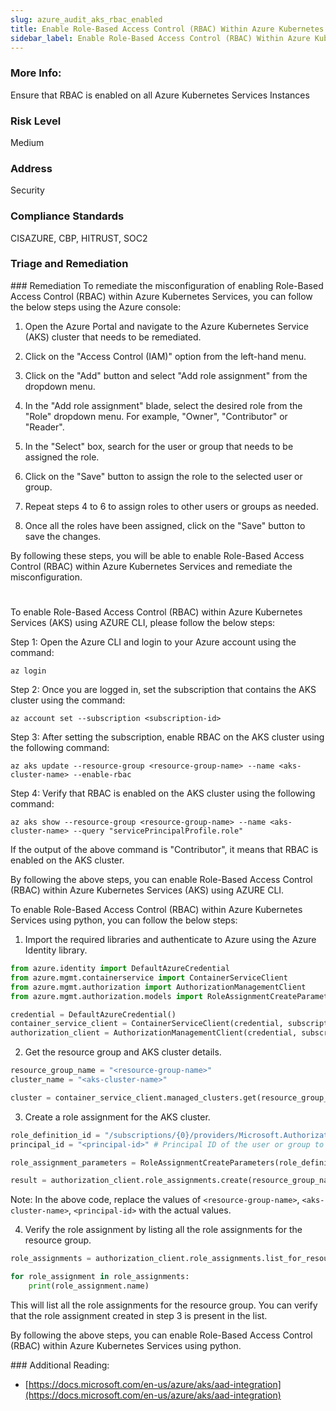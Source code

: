 ```yaml
---
slug: azure_audit_aks_rbac_enabled
title: Enable Role-Based Access Control (RBAC) Within Azure Kubernetes Services
sidebar_label: Enable Role-Based Access Control (RBAC) Within Azure Kubernetes Services
---
```


### More Info:

Ensure that RBAC is enabled on all Azure Kubernetes Services Instances

### Risk Level

Medium

### Address

Security

### Compliance Standards

CISAZURE, CBP, HITRUST, SOC2


### Triage and Remediation
<Tabs>
<Tab title='Remediation'>
### Remediation

<AccordionGroup>
<Accordion title='Using Console' defaultOpen='true'>
To remediate the misconfiguration of enabling Role-Based Access Control (RBAC) within Azure Kubernetes Services, you can follow the below steps using the Azure console:

1. Open the Azure Portal and navigate to the Azure Kubernetes Service (AKS) cluster that needs to be remediated.

2. Click on the "Access Control (IAM)" option from the left-hand menu.

3. Click on the "Add" button and select "Add role assignment" from the dropdown menu.

4. In the "Add role assignment" blade, select the desired role from the "Role" dropdown menu. For example, "Owner", "Contributor" or "Reader".

5. In the "Select" box, search for the user or group that needs to be assigned the role.

6. Click on the "Save" button to assign the role to the selected user or group.

7. Repeat steps 4 to 6 to assign roles to other users or groups as needed.

8. Once all the roles have been assigned, click on the "Save" button to save the changes.

By following these steps, you will be able to enable Role-Based Access Control (RBAC) within Azure Kubernetes Services and remediate the misconfiguration.

#
</Accordion>

<Accordion title='Using CLI'>
To enable Role-Based Access Control (RBAC) within Azure Kubernetes Services (AKS) using AZURE CLI, please follow the below steps:

Step 1: Open the Azure CLI and login to your Azure account using the command:

```
az login
```

Step 2: Once you are logged in, set the subscription that contains the AKS cluster using the command:

```
az account set --subscription <subscription-id>
```

Step 3: After setting the subscription, enable RBAC on the AKS cluster using the following command:

```
az aks update --resource-group <resource-group-name> --name <aks-cluster-name> --enable-rbac
```

Step 4: Verify that RBAC is enabled on the AKS cluster using the following command:

```
az aks show --resource-group <resource-group-name> --name <aks-cluster-name> --query "servicePrincipalProfile.role"
```

If the output of the above command is "Contributor", it means that RBAC is enabled on the AKS cluster.

By following the above steps, you can enable Role-Based Access Control (RBAC) within Azure Kubernetes Services (AKS) using AZURE CLI.
</Accordion>

<Accordion title='Using Python'>
To enable Role-Based Access Control (RBAC) within Azure Kubernetes Services using python, you can follow the below steps:

1. Import the required libraries and authenticate to Azure using the Azure Identity library.

```python
from azure.identity import DefaultAzureCredential
from azure.mgmt.containerservice import ContainerServiceClient
from azure.mgmt.authorization import AuthorizationManagementClient
from azure.mgmt.authorization.models import RoleAssignmentCreateParameters

credential = DefaultAzureCredential()
container_service_client = ContainerServiceClient(credential, subscription_id)
authorization_client = AuthorizationManagementClient(credential, subscription_id)
```

2. Get the resource group and AKS cluster details.

```python
resource_group_name = "<resource-group-name>"
cluster_name = "<aks-cluster-name>"

cluster = container_service_client.managed_clusters.get(resource_group_name, cluster_name)
```

3. Create a role assignment for the AKS cluster.

```python
role_definition_id = "/subscriptions/{0}/providers/Microsoft.Authorization/roleDefinitions/{}".format(subscription_id, "b24988ac-6180-42a0-ab88-20f7382dd24c") # Contributor Role ID
principal_id = "<principal-id>" # Principal ID of the user or group to whom the role is assigned

role_assignment_parameters = RoleAssignmentCreateParameters(role_definition_id=role_definition_id, principal_id=principal_id)

result = authorization_client.role_assignments.create(resource_group_name, role_assignment_name, role_assignment_parameters)
```

Note: In the above code, replace the values of `<resource-group-name>`, `<aks-cluster-name>`, `<principal-id>` with the actual values.

4. Verify the role assignment by listing all the role assignments for the resource group.

```python
role_assignments = authorization_client.role_assignments.list_for_resource_group(resource_group_name)

for role_assignment in role_assignments:
    print(role_assignment.name)
```

This will list all the role assignments for the resource group. You can verify that the role assignment created in step 3 is present in the list.

By following the above steps, you can enable Role-Based Access Control (RBAC) within Azure Kubernetes Services using python.
</Accordion>

</AccordionGroup>
</Tab>
</Tabs>
### Additional Reading:

- [https://docs.microsoft.com/en-us/azure/aks/aad-integration](https://docs.microsoft.com/en-us/azure/aks/aad-integration) 

